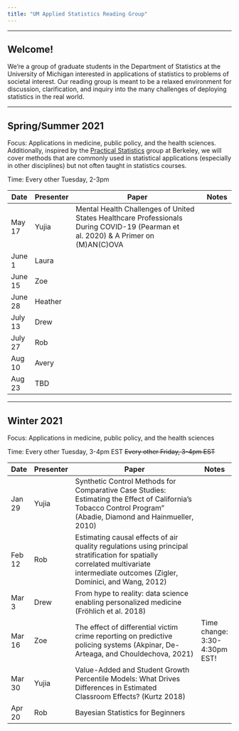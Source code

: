 ```yaml
---
title: "UM Applied Statistics Reading Group"
---
```


---

## Welcome!

We're a group of graduate students in the Department of Statistics at the University of Michigan interested in applications of statistics to problems of societal interest. Our reading group is meant to be a relaxed environment for discussion, clarification, and inquiry into the many challenges of deploying statistics in the real world.

___

## Spring/Summer 2021

Focus: Applications in medicine, public policy, and the health sciences. Additionally, inspired by the  <a href="https://rlbarter.github.io/Practical-Statistics/about/">Practical Statistics</a> group at Berkeley, we will cover methods that are commonly used in statistical applications (especially in other disciplines) but not often taught in statistics courses.

Time: Every other Tuesday, 2-3pm

Date |Presenter | Paper                                   | Notes
-------|----------|-----------------------------------------|---------
May 17 | Yujia | Mental Health Challenges of United States Healthcare Professionals During COVID-19 (Pearman et al. 2020) & A Primer on (M)AN(C)OVA
June 1 | Laura    
June 15 | Zoe      
June 28 | Heather         
July 13 | Drew            
July 27 | Rob          
Aug 10 | Avery        
Aug 23 | TBD
___

## Winter 2021

Focus: Applications in medicine, public policy, and the health sciences

Time: Every other Tuesday, 3-4pm EST  ~~Every other Friday, 3-4pm EST~~

Date |Presenter | Paper                                   | Notes
-------|----------|-----------------------------------------|---------
Jan 29 | Yujia               | Synthetic Control Methods for Comparative Case Studies: Estimating the Effect of California’s Tobacco Control Program” (Abadie, Diamond and Hainmueller, 2010)
Feb 12 | Rob                 | Estimating causal effects of air quality regulations using principal stratification for spatially correlated multivariate intermediate outcomes (Zigler, Dominici, and Wang, 2012) | 
Mar 3 | Drew | From hype to reality: data science enabling personalized medicine (Fröhlich et al. 2018) | 
Mar 16 | Zoe | The effect of differential victim crime reporting on predictive policing systems (Akpinar, De-Arteaga, and Chouldechova, 2021) | Time change: 3:30-4:30pm EST!
Mar 30 | Yujia               | Value-Added and Student Growth Percentile Models: What Drives Differences in Estimated Classroom Effects? (Kurtz 2018)
Apr 20 | Rob               | Bayesian Statistics for Beginners
